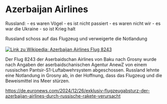 # Azerbaijan Airlines {#sec-denial-azerbaijan}

::: {.callout-caution title=„Mythos“}
Russland:
- es waren Vögel
- es ist nicht passiert
- es waren nicht wir
- es war die Ukraine
- so ist Krieg halt
:::

::: {.callout-tip title=„Wahrheit“}
Russland schoss auf das Flugzeug und verweigerte die Notlandung
[<br></br>![Link zu Wikipedia: Azerbaijan Airlines Flug 8243](../all_common_img/Wikipedia.png){width=„66%“}](https://de.wikipedia.org/wiki/Azerbaijan-Airlines-Flug_8243)
:::

Der Flug 8243 der Aserbaidschan Airlines von Baku nach Grosny wurde nach Angaben der aserbaidschanischen Agentur AnewZ von einem russischen Pantsir-S1-Luftabwehrsystem abgeschossen. Russland lehnte eine Notlandung in Grosny ab, in der Hoffnung, dass das Flugzeug und die Beweismittel ins Meer stürzen.

[https://de.euronews.com/2024/12/26/exklusiv-flugzeugabsturz-der-azerbaijan-airlines-durch-russische-rakete-verursacht](https://de.euronews.com/2024/12/26/exklusiv-flugzeugabsturz-der-azerbaijan-airlines-durch-russische-rakete-verursacht)
